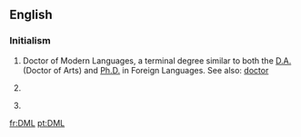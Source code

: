 ==English==

===Initialism===
{{rfc-header|Initialism}}
{{head|en|initialism}}

# Doctor of Modern Languages, a terminal degree similar to both the [[D.A.]] (Doctor of Arts) and [[Ph.D.]] in Foreign Languages. See also: [[doctor]]
# {{label|en|computing}} {{initialism of|[[dimensional markup language|Dimensional Markup Language]]|lang=en}}
# {{label|en|database}} {{initialism of|[[data manipulation language|Data manipulation language]]|lang=en}}

[[fr:DML]]
[[pt:DML]]